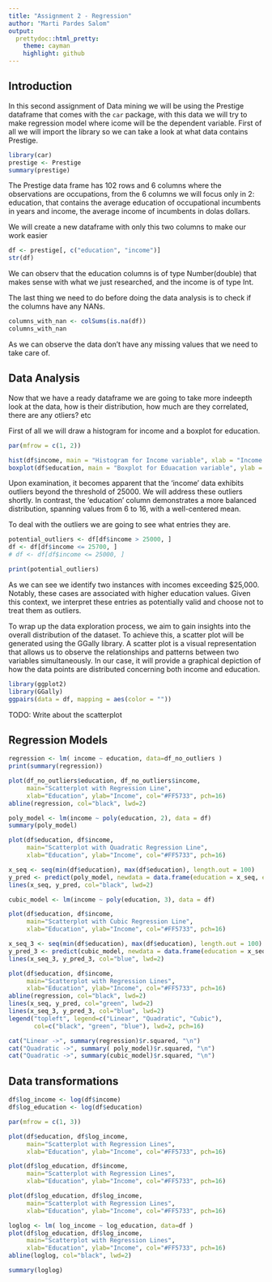 ---
title: "Assignment 2 - Regression"
author: "Marti Pardes Salom"
output:
  prettydoc::html_pretty:
    theme: cayman
    highlight: github
---

## Introduction

In this second assignment of Data mining we will be using the Prestige dataframe that comes with the `car` package, with this data we will try to make regression model where icome will be the dependent variable. First of all we will import the library so we can take a look at what data contains Prestige.

```{r}
library(car)
prestige <- Prestige
summary(prestige)
```

The Prestige data frame has 102 rows and 6 columns where the observations are occupations, from the 6 columns we will focus only in 2: education, that contains the average education of occupational incumbents in years and income, the average income of incumbents in dolas dollars.

We will create a new dataframe with only this two columns to make our work easier

```{r}
df <- prestige[, c("education", "income")]
str(df)
```

We can observ that the education columns is of type Number(double) that makes sense with what we just researched, and the income is of type Int.

The last thing we need to do before doing the data analysis is to check if the columns have any NANs.

```{r}
columns_with_nan <- colSums(is.na(df))
columns_with_nan
```

As we can observe the data don't have any missing values that we need to take care of.

## Data Analysis

Now that we have a ready dataframe we are going to take more indeepth look at the data, how is their distribution, how much are they correlated, there are any otliers? etc

First of all we will draw a histogram for income and a boxplot for education.

```{r}
par(mfrow = c(1, 2))

hist(df$income, main = "Histogram for Income variable", xlab = "Income (In dolas)", col = "lightblue")
boxplot(df$education, main = "Boxplot for Eduacation variable", ylab = "Education (In years)", col = "lightblue")
```

Upon examination, it becomes apparent that the 'income' data exhibits outliers
beyond the threshold of 25000. We will address these outliers shortly. In contrast,
the 'education' column demonstrates a more balanced distribution, spanning values 
from 6 to 16, with a well-centered mean.

To deal with the outliers we are going to see what entries they are.

```{r}
potential_outliers <- df[df$income > 25000, ]
df <- df[df$income <= 25700, ]
# df <- df[df$income <= 25000, ]

print(potential_outliers)
```

As we can see we identify two instances with incomes exceeding $25,000. Notably, these cases are associated with higher education values. Given this context, we interpret these entries as potentially valid and choose not to treat them as outliers.

To wrap up the data exploration process, we aim to gain insights into the overall distribution of the dataset. To achieve this, a scatter plot will be generated using the GGally library. A scatter plot is a visual representation that allows us to observe the relationships and patterns between two variables simultaneously. In our case, it will provide a graphical depiction of how the data points are distributed concerning both income and education.

```{r}
library(ggplot2)
library(GGally)
ggpairs(data = df, mapping = aes(color = ""))   
```

TODO: Write about the scatterplot

## Regression Models



```{r}
regression <- lm( income ~ education, data=df_no_outliers )
print(summary(regression))
```
```{r}
plot(df_no_outliers$education, df_no_outliers$income, 
     main="Scatterplot with Regression Line",
     xlab="Education", ylab="Income", col="#FF5733", pch=16)
abline(regression, col="black", lwd=2)
```

```{r}
poly_model <- lm(income ~ poly(education, 2), data = df)
summary(poly_model)
```
```{r}
plot(df$education, df$income, 
     main="Scatterplot with Quadratic Regression Line",
     xlab="Education", ylab="Income", col="#FF5733", pch=16)

x_seq <- seq(min(df$education), max(df$education), length.out = 100)
y_pred <- predict(poly_model, newdata = data.frame(education = x_seq, education2 = x_seq^2))
lines(x_seq, y_pred, col="black", lwd=2)
```


```{r}
cubic_model <- lm(income ~ poly(education, 3), data = df)

plot(df$education, df$income, 
     main="Scatterplot with Cubic Regression Line",
     xlab="Education", ylab="Income", col="#FF5733", pch=16)

x_seq_3 <- seq(min(df$education), max(df$education), length.out = 100)
y_pred_3 <- predict(cubic_model, newdata = data.frame(education = x_seq))
lines(x_seq_3, y_pred_3, col="blue", lwd=2)
```

```{r}
plot(df$education, df$income, 
     main="Scatterplot with Regression Lines",
     xlab="Education", ylab="Income", col="#FF5733", pch=16)
abline(regression, col="black", lwd=2)
lines(x_seq, y_pred, col="green", lwd=2)
lines(x_seq_3, y_pred_3, col="blue", lwd=2)
legend("topleft", legend=c("Linear", "Quadratic", "Cubic"),
       col=c("black", "green", "blue"), lwd=2, pch=16)
```

```{r}
cat("Linear ->", summary(regression)$r.squared, "\n")
cat("Quadratic ->", summary( poly_model)$r.squared, "\n")
cat("Quadratic ->", summary(cubic_model)$r.squared, "\n")
```

## Data transformations

```{r}
df$log_income <- log(df$income)
df$log_education <- log(df$education)

par(mfrow = c(1, 3))

plot(df$education, df$log_income, 
     main="Scatterplot with Regression Lines",
     xlab="Education", ylab="Income", col="#FF5733", pch=16)

plot(df$log_education, df$income, 
     main="Scatterplot with Regression Lines",
     xlab="Education", ylab="Income", col="#FF5733", pch=16)

plot(df$log_education, df$log_income, 
     main="Scatterplot with Regression Lines",
     xlab="Education", ylab="Income", col="#FF5733", pch=16)
```

```{r}
loglog <- lm( log_income ~ log_education, data=df )
plot(df$log_education, df$log_income, 
     main="Scatterplot with Regression Lines",
     xlab="Education", ylab="Income", col="#FF5733", pch=16)
abline(loglog, col="black", lwd=2)

summary(loglog)
```

